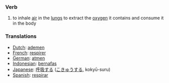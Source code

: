 === Verb ===

# to inhale [[air]] in the [[lung]]s to extract the [[oxygen]] it contains and consume it in the body

=== Translations ===
*[[Dutch]]: [[ademen]]
*[[French]]: [[respirer]]
*[[German]]: [[atmen]]
*[[Indonesian]]: [[nafas|bernafas]]
*[[Japanese]]: [[呼吸]]する ([[こきゅう]]する, kokyū-suru)
*[[Spanish]]: [[respirar]]